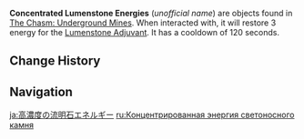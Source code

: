 {{Terminology Infobox
|image  = Concentrated Lumenstone Energy.png
|region = Liyue
|area   = The Chasm: Underground Mines
|type   = Exploration
}}
'''Concentrated Lumenstone Energies''' (''unofficial name'') are objects found in [[The Chasm: Underground Mines]]. When interacted with, it will restore 3 energy for the [[Lumenstone Adjuvant]]. It has a cooldown of 120 seconds.

==Change History==
{{Change History|2.6}}

==Navigation==
{{Exploration Navbox|Liyue}}

[[ja:高濃度の流明石エネルギー]]
[[ru:Концентрированная энергия светоносного камня]]